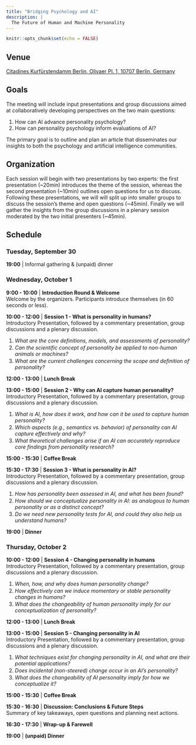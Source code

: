 ```yaml
---
title: "Bridging Psychology and AI"
description: |
  The Future of Human and Machine Personality
---
```


```r
knitr::opts_chunk$set(echo = FALSE)
```

## Venue

[Citadines Kurfürstendamm Berlin,  Olivaer Pl. 1, 10707 Berlin, Germany](https://www.discoverasr.com/en/citadines/germany/citadines-kurfurstendamm-berlin)

## Goals

The meeting will include input presentations and group discussions aimed at collaboratively developing perspectives on the two main questions:

1) How can AI advance personality psychology?
2) How can personality psychology inform evaluations of AI? 

The primary goal is to outline and plan an article that disseminates our insights to both the psychology and artificial intelligence communities. 

## Organization

Each session will begin with two presentations by two experts: the first presentation (~20min) introduces the theme of the session, whereas the second presentation (~10min) outlines open questions for us to discuss. Following these presentations, we will will split up into smaller groups to discuss the session's theme and open questions (~45min). Finally we will gather the insights from the group discussions in a plenary session moderated by the two initial presenters (~45min). 

## Schedule

### Tuesday, September 30  
**19:00** | Informal gathering & (unpaid) dinner  

### Wednesday, October 1  

**9:00 - 10:00** | **Introduction Round & Welcome**  
Welcome by the organizers. Participants introduce themselves (in 60 seconds or less). 

**10:00 - 12:00** | **Session 1 - What is personality in humans?**  
Introductory Presentation, followed by a commentary presentation, group discussions and a plenary discussion.

<ol>
<li style="margin-bottom: 2px;">*What are the core definitions, models, and assessments of personality?*</li>
<li style="margin-bottom: 2px;">*Can the scientific concept of personality be applied to non-human animals or machines?*</li>
<li style="margin-bottom: 2px;">*What are the current challenges concerning the scope and definition of personality?*</li>
</ol>

**12:00 - 13:00** | **Lunch Break**  

**13:00 - 15:00** | **Session 2 - Why can AI capture human personality?**  
Introductory Presentation, followed by a commentary presentation, group discussions and a plenary discussion.

<ol>
<li style="margin-bottom: 2px;">*What is AI, how does it work, and how can it be used to capture human personality?*</li>
<li style="margin-bottom: 2px;">*Which aspects (e.g., semantics vs. behavior) of personality can AI capture effectively and why?*</li>
<li style="margin-bottom: 2px;">*What theoretical challenges arise if an AI can accurately reproduce core findings from personality research?*</li>
</ol>

**15:00 - 15:30** | **Coffee Break**

**15:30 - 17:30** | **Session 3 - What is personality in AI?**<br>
Introductory Presentation, followed by a commentary presentation, group discussions and a plenary discussion.

<ol>
<li style="margin-bottom: 2px;">*How has personality been assessed in AI, and what has been found?*</li>
<li style="margin-bottom: 2px;">*How should we conceptualize personality in AI: as analogous to human personality or as a distinct concept?*</li>
<li style="margin-bottom: 2px;">*Do we need new personality tests for AI, and could they also help us understand humans?*</li>
</ol>


**19:00** | **Dinner**  

### Thursday, October 2  

**10:00 - 12:00** | **Session 4 - Changing personality in humans**  
Introductory Presentation, followed by a commentary presentation, group discussions and a plenary discussion.


<ol>
<li style="margin-bottom: 2px;">*When, how, and why does human personality change?*</li>
<li style="margin-bottom: 2px;">*How effectively can we induce momentary or stable personality changes in humans?*</li>
<li style="margin-bottom: 2px;">*What does the changeability of human personality imply for our conceptualization of personality?*</li>
</ol>


**12:00 - 13:00** | **Lunch Break**  

**13:00 - 15:00** | **Session 5 - Changing personality in AI**  
Introductory Presentation, followed by a commentary presentation, group discussions and a plenary discussion.

<ol>
<li style="margin-bottom: 2px;">*What techniques exist for changing personality in AI, and what are their potential applications?*</li>
<li style="margin-bottom: 2px;">*Does incidental (non-steered) change occur in an AI's personality?*</li>
<li style="margin-bottom: 2px;">*What does the changeability of AI personality imply for how we conceptualize it?*</li>
</ol>

**15:00 - 15:30** | **Coffee Break**

**15:30 - 16:30** | **Discussion: Conclusions & Future Steps**  
Summary of key takeaways, open questions and planning next actions.  

**16:30 - 17:30** | **Wrap-up & Farewell**  

**19:00** | **(unpaid) Dinner**  



